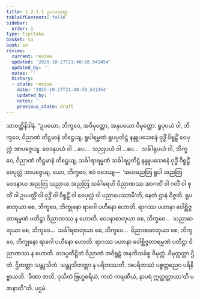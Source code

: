 ```yaml
---
title: 1.2.1.1 ဥပယသုတ္တ
tableOfContents: false
sidebar:
  order: 1
type: tipitaka
basket: su
book: sn
review:
  current: review
  updated: '2025-10-27T21:48:58.541454'
  updated_by: ''
  notes: ''
  history:
  - state: review
    date: '2025-10-27T21:48:58.541454'
    updated_by: ''
    notes: ''
    previous_state: draft
---
```



<ReviewStatus review={frontmatter.review} showDetails={true} />

<HypothesisAnnotation frontmatter={frontmatter} />

<DynamicBreadcrumb />

<Division number="53" book="sn" e="ch" v="18" p="287">

<Paragraph number="233" book="sn">
သာဝတ္ထိနိဒါနံ. “ဥပယော, ဘိက္ခဝေ, အဝိမုတ္တော, အနုပယော ဝိမုတ္တော. ရူပုပယံ ဝါ, ဘိက္ခဝေ, ဝိညာဏံ တိဋ္ဌမာနံ တိဋ္ဌေယျ, ရူပါရမ္မဏံ ရူပပ္ပတိဋ္ဌံ နန္ဒူပသေစနံ ဝုဒ္ဓိံ ဝိရူဠှိံ ဝေပုလ္လံ အာပဇ္ဇေယျ. ဝေဒနုပယံ ဝါ …ပေ…  သညုပယံ ဝါ …ပေ…  သင်္ခါရုပယံ ဝါ, ဘိက္ခဝေ, ဝိညာဏံ တိဋ္ဌမာနံ တိဋ္ဌေယျ, သင်္ခါရာရမ္မဏံ သင်္ခါရပ္ပတိဋ္ဌံ နန္ဒူပသေစနံ ဝုဒ္ဓိံ ဝိရူဠှိံ ဝေပုလ္လံ အာပဇ္ဇေယျ.
</Paragraph>

<Paragraph number="234" book="sn">
ယော, ဘိက္ခဝေ, ဧဝံ ဝဒေယျ—  ‘အဟမညတြ ရူပါ အညတြ ဝေဒနာယ အညတြ သညာယ အညတြ သင်္ခါရေဟိ ဝိညာဏဿ အာဂတိံ ဝါ ဂတိံ ဝါ စုတိံ ဝါ ဥပပတ္တိံ ဝါ ဝုဒ္ဓိံ ဝါ ဝိရူဠှိံ ဝါ ဝေပုလ္လံ ဝါ ပညာပေဿာမီ’တိ, နေတံ ဌာနံ ဝိဇ္ဇတိ.
</Paragraph>

<Paragraph number="235" book="sn">
ရူပဓာတုယာ စေ, ဘိက္ခဝေ, ဘိက္ခုနော ရာဂေါ ပဟီနော ဟောတိ. ရာဂဿ ပဟာနာ ဝေါစ္ဆိဇ္ဇတာရမ္မဏံ ပတိဋ္ဌာ ဝိညာဏဿ န ဟောတိ. ဝေဒနာဓာတုယာ စေ, ဘိက္ခဝေ…  သညာဓာတုယာ စေ, ဘိက္ခဝေ…  သင်္ခါရဓာတုယာ စေ, ဘိက္ခဝေ…  ဝိညာဏဓာတုယာ စေ, ဘိက္ခဝေ, ဘိက္ခုနော ရာဂေါ ပဟီနော ဟောတိ. ရာဂဿ ပဟာနာ ဝေါစ္ဆိဇ္ဇတာရမ္မဏံ ပတိဋ္ဌာ ဝိညာဏဿ န ဟောတိ. တဒပ္ပတိဋ္ဌိတံ ဝိညာဏံ အဝိရူဠှံ အနဘိသင်္ခစ္စ ဝိမုတ္တံ. ဝိမုတ္တတ္တာ ဌိတံ. ဌိတတ္တာ သန္တုသိတံ. သန္တုသိတတ္တာ န ပရိတဿတိ. အပရိတဿံ ပစ္စတ္တညေဝ ပရိနိဗ္ဗာယတိ. ‘ခီဏာ ဇာတိ, ဝုသိတံ ဗြဟ္မစရိယံ, ကတံ ကရဏီယံ, နာပရံ ဣတ္ထတ္တာယာ’တိ ပဇာနာတီ”တိ.

</Paragraph>
</Division>

<Paragraph number="236" type="center" book="sn">
ပဌမံ.
</Paragraph>
